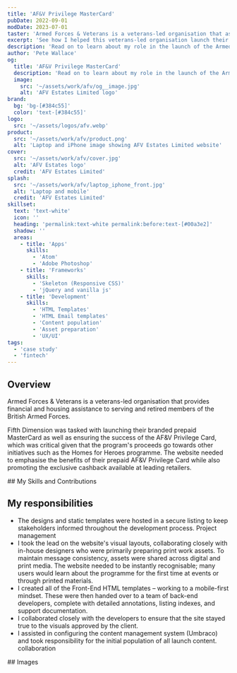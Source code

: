 ```yaml
---
title: 'AF&V Privilege MasterCard'
pubDate: 2022-09-01
modDate: 2023-07-01
taster: 'Armed Forces & Veterans is a veterans-led organisation that assists serving and retired members of the British Armed Forces with financial and housing needs. See how they launched their branded prepaid MasterCard'
excerpt: 'See how I helped this veterans-led organisation launch their branded prepaid MasterCard'
description: 'Read on to learn about my role in the launch of the Armed Forces & Veterans prepaid MasterCard, an exclusive cashback programme available to serving and retired members of the British Armed Forces and their immediate families.'
author: 'Pete Wallace'
og:
  title: 'AF&V Privilege MasterCard'
  description: 'Read on to learn about my role in the launch of the Armed Forces & Veterans prepaid MasterCard, an exclusive cashback programme available to serving and retired members of the British Armed Forces and their immediate families.'
  image: 
    src: '~/assets/work/afv/og__image.jpg'
    alt: 'AFV Estates Limited logo'
brand: 
  bg: 'bg-[#384c55]'
  color: 'text-[#384c55]'
logo:
  src: '~/assets/logos/afv.webp'
product:
  src: '~/assets/work/afv/product.png'
  alt: 'Laptop and iPhone image showing AFV Estates Limited website'
cover:
  src: '~/assets/work/afv/cover.jpg'
  alt: 'AFV Estates logo'
  credit: 'AFV Estates Limited'
splash:
  src: '~/assets/work/afv/laptop_iphone_front.jpg'
  alt: 'Laptop and mobile'
  credit: 'AFV Estates Limited'
skillset:
  text: 'text-white'
  icon: ''
  heading: 'permalink:text-white permalink:before:text-[#00a3e2]'
  shadow: ''
  areas:
    - title: 'Apps'
      skills:
        - 'Atom'
        - 'Adobe Photoshop'
    - title: 'Frameworks'
      skills:
        - 'Skeleton (Responsive CSS)'
        - 'jQuery and vanilla js'
    - title: 'Development'
      skills:
        - 'HTML Templates'
        - 'HTML Email templates'
        - 'Content population'
        - 'Asset preparation'
        - 'UX/UI'
tags:
  - 'case study'
  - 'fintech'
---
```







## Overview

<p class="text-fl-step-1">Armed Forces & Veterans is a veterans-led organisation that provides financial and housing assistance to serving and retired members of the British Armed Forces.</p>

Fifth Dimension was tasked with launching their branded prepaid MasterCard as well as ensuring the success of the AF&V Privilege Card, which was critical given that the program's proceeds go towards other initiatives such as the Homes for Heroes programme.
The website needed to emphasise the benefits of their prepaid AF&V Privilege Card while also promoting the exclusive cashback available at leading retailers.

<Skills skillset={frontmatter.skillset} bg={frontmatter.brand.bg}>
## My Skills and Contributions
</Skills>

## My responsibilities

-   The designs and static templates were hosted in a secure listing to keep stakeholders informed throughout the development process. <span class="label label--info !m-0">Project management</span>
-   I took the lead on the website's visual layouts, collaborating closely with in-house designers who were primarily preparing print work assets. To maintain message consistency, assets were shared across digital and print media. The website needed to be instantly recognisable; many users would learn about the programme for the first time at events or through printed materials.
-   I created all of the Front-End HTML templates – working to a mobile-first mindset. These were then handed over to a team of back-end developers, complete with detailed annotations, listing indexes, and support documentation.
-   I collaborated closely with the developers to ensure that the site stayed true to the visuals approved by the client.
-   I assisted in configuring the content management system (Umbraco) and took responsibility for the initial population of all launch content. <span class="label label--info !m-0">collaboration</span>


<InlineBento collections="afv" >
<Fragment slot='title'>
## Images
</Fragment>
</InlineBento>